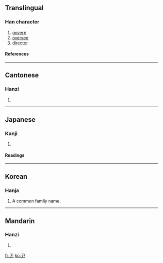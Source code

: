 ==Translingual==
===Han character===
{{Han char|rn=44|rad=尸|as=01|sn=4|four=1750<sub>7</sub>|canj=尸大 (SK), X尸大 (XSK)}}
# [[govern]]
# [[oversee]]
# [[director]]
====References====
{{Han ref|kx=0299.270|dkj=07631|dj=0595.090|hdz=20964.010|uh=5C39|ud=23609|bh=A4A8|bd=42152}}
----
==Cantonese==
===Hanzi===
{{yue-hanzi|jyut=|y=wan5}}
# {{defn|Cantonese}}
----
==Japanese==
===Kanji===
{{ja-kanji|grade=|rs=尸01}}
# {{defn|Japanese}} 
====Readings====
{{ja-readings|on=[[いん]] (in)|kun=[[おさ]] (osa), [[ただす]] (tadasu)}}
----
==Korean==
===Hanja===
{{ko-hanja|hangeul=윤|eumhun=[[성]] 윤|rv=yun|mr=yun|yr=yun}}
# A common family name.
----

==Mandarin==
===Hanzi===
{{cmn-hanzi|pin=[[yǐn]] (yin3)|wg=yin<sup>3</sup>}}
# {{defn|Mandarin}}

[[fr:尹]]
[[ko:尹]]